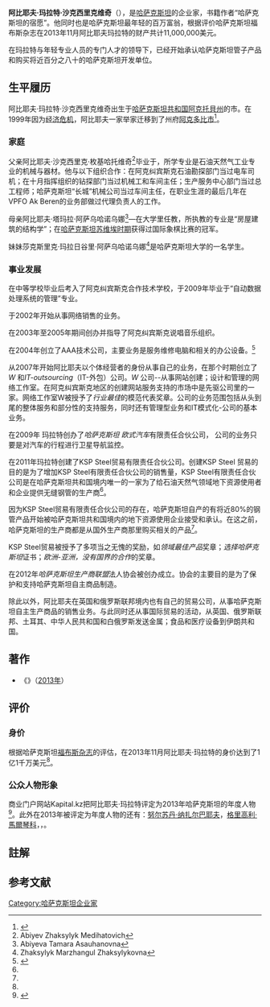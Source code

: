 {{copyedit|time=2014-09-05T09:15:08+00:00}}
{{refimprove|time=2014-09-05T09:15:08+00:00}}
{{Infobox person
| 姓名     = 阿比耶夫·玛拉特·沙克西里克维奇<br><small>Abiyev Marat Zhaksylykovich</small>
| 图像     = Марат Абиев.jpg
| 职业     = [[企业家|企业家]]
| 出生日期 = {{birth date and age|mf=yes|1989|09|06}}
| 出生地   = [[哈萨克斯坦|哈萨克斯坦]][[阿克托貝州|阿克托貝州]]{{tsl|en|Kandyagash|坎德阿伽石}}
| 国籍     = [[哈萨克斯坦|哈萨克斯坦]]
| 父母     = 阿比耶夫·沙克西里克·枚基哈托维奇<br>阿比耶夫·塔玛拉·阿萨乌哈诺乌娜
}}
'''阿比耶夫·玛拉特·沙克西里克维奇'''（{{lang-kz|Әбиев Марат Жақсылықұлы}}），是[[哈萨克斯坦|哈萨克斯坦]]的企业家，书籍作者“哈萨克斯坦的宿愿”。他同时也是哈萨克斯坦最年轻的百万富翁，根据评价哈萨克斯坦福布斯杂志在2013年11月阿比耶夫玛拉特的财产共计11,000,000美元。

在玛拉特与年轻专业人员的专门人才的领导下，已经开始承认哈萨克斯坦管子产品和购买将近百分之八十的哈萨克斯坦开发单位。

== 生平履历 ==
阿比耶夫·玛拉特·沙克西里克维奇出生于[[哈萨克斯坦共和国|哈萨克斯坦共和国]][[阿克托貝州|阿克托貝州]]的{{tsl|en|Kandyagash|坎德阿伽石}}市。在1999年因为[[1998年俄罗斯金融危机|经济危机]]，阿比耶夫一家举家迁移到了州府[[阿克托比|阿克多比市]]<ref>{{cite news|url=http://www.kazpravda.kz/ida.php?ida=43951|title=Марат АБИЕВ: Не сдавайтесь! Будьте верны себе!|publisher=''// Казахстанская правда''—22.11.2013|author=''Рысты АЛИБЕКОВА''|deadurl=yes|archiveurl=https://archive.is/20140203055429/http://www.kazpravda.kz/ida.php?ida=43951|archivedate=2014-02-03}}</ref>。

=== 家庭 ===
父亲阿比耶夫·沙克西里克·枚基哈托维奇<ref group="註">Abiyev Zhaksylyk Medihatovich</ref>毕业于{{tsl|en|Satbayev University|萨特巴耶夫大学}}，所学专业是石油天然气工业专业的机械与器材。他与以下组织合作：在阿克纠宾斯克石油勘探部门当过电车司机；在十月指挥组织的钻探部门当过机械工和车间主任；生产服务中心部门当过总工程师；哈萨克斯坦“长城”机械公司当过车间主任，在职业生涯的最后几年在VPFO Ak Beren的业务部做过代理负责人的工作。

母亲阿比耶夫·塔玛拉·阿萨乌哈诺乌娜<ref group="註">Abiyeva Tamara Asauhanovna</ref>—在大学里任教，所执教的专业是“房屋建筑的结构学”；在[[哈萨克苏维埃社会主义共和国|哈萨克斯坦苏维埃时期]]获得过国际象棋比赛的冠军。

妹妹莎克斯里克·玛拉日谷里·阿萨乌哈诺乌娜<ref group="註">Zhaksylyk Marzhangul Zhaksylykovna</ref>是哈萨克斯坦大学的一名学生。

=== 事业发展 ===
在中等学校毕业后考入了阿克纠宾斯克合作技术学校，于2009年毕业于“自动数据处理系统的管理”专业。

于2002年开始从事网络销售的业务。

在2003年至2005年期间创办并指导了阿克纠宾斯克说唱音乐组织。

在2004年创立了ААА技术公司，主要业务是服务维修电脑和相关的办公设备。<ref name="Forbes Kazakhstan">{{cite news|url=http://forbes.kz/process/businessmen/kak_aktyubinskiy_paren_k_23_godam_zarabotal_11_mln|title=Как актюбинский парень к 23 годам заработал $11 млн|publisher=''// Forbes Kazakhstan''—2013|author=''Ардак Букеева''|access-date=2014-09-05|archive-url=https://web.archive.org/web/20140920210326/http://forbes.kz/process/businessmen/kak_aktyubinskiy_paren_k_23_godam_zarabotal_11_mln|archive-date=2014-09-20|dead-url=yes}}</ref>

从2007年开始阿比耶夫以个体经营者的身份从事自己的业务，在那个时期创立了''W'' 和''IT-outsourcing''（IT-外包）公司。''W'' 公司--从事网站创建；设计和管理的网络工作室。在阿克纠宾斯克地区的创建网站服务支持的市场中是先驱公司里的一家。网络工作室W被授予了''行业最佳''的模范代表奖章。公司的业务范围包括从头到尾的整体服务和部分性的支持服务，同时还有管理型业务和IT模式化-公司的基本业务。

在2009年 玛拉特创办了''哈萨克斯坦 欧式汽车''有限责任合伙公司， 公司的业务只要是对汽车的行程进行卫星导航监控。

在2011年玛拉特创建了KSP Steel贸易有限责任合伙公司。创建KSP Steel 贸易的目的是为了增加KSP Steel有限责任合伙公司的销售量，KSP Steel有限责任合伙公司是在哈萨克斯坦共和国境内唯一的一家为了给石油天然气领域地下资源使用者和企业提供无缝钢管的生产商<ref name="Forbes Kazakhstan"/>。

因为KSP Steel贸易有限责任合伙公司的存在，哈萨克斯坦自产的有将近80%的钢管产品开始被哈萨克斯坦共和国境内的地下资源使用企业接受和承认。在这之前，哈萨克斯坦的生产商都是从国外生产商那里购买相关的产品<ref name="Forbes Kazakhstan"/>。

KSP Steel贸易被授予了多项当之无愧的奖励，如''领域最佳产品''奖章；''选择哈萨克斯坦''证书；''欧洲-亚洲，没有国界的合作''的奖章。

在2012年''哈萨克斯坦生产商联盟''法人协会被创办成立。协会的主要目的是为了保护和支持哈萨克斯坦自主商品制造。

除此以外，阿比耶夫在英国和俄罗斯联邦境内也有自己的贸易公司，从事哈萨克斯坦自主生产商品的销售业务。与此同时还从事国际贸易的活动，从英国、俄罗斯联邦、土耳其、中华人民共和国和白俄罗斯发送金属；食品和医疗设备到伊朗共和国。

== 著作 ==
* 《{{tsl|en|Kazakhstan's Dream|哈萨克斯坦的梦想}}》（[[2013年|2013年]]）

==评价==
=== 身价 ===
根据哈萨克斯坦[[福布斯杂志|福布斯杂志]]的评估，在2013年11月阿比耶夫·玛拉特的身价达到了1亿1千万美元<ref name="Forbes Kazakhstan" />。

=== 公众人物形象 ===
商业门户网站Kapital.kz把阿比耶夫·玛拉特评定为2013年哈萨克斯坦的年度人物<ref name="Kapital.kz">{{cite news |url = http://kapital.kz/gosudarstvo/25154/persony-2013-goda.html |title = Персоны 2013 года |publisher = ''// Kapital.kz''—31.12.2013 |access-date = 2014-09-05 |archive-url = https://web.archive.org/web/20141017210330/http://kapital.kz/gosudarstvo/25154/persony-2013-goda.html |archive-date = 2014-10-17 |dead-url = yes }}</ref>。此外在2013年被评定为年度人物的还有：[[努尔苏丹·纳扎尔巴耶夫|努尔苏丹·纳扎尔巴耶夫]]，[[格里高利·馬爾琴科|格里高利·馬爾琴科]]，{{tsl|en|Kenes Rakishev|克聂斯·拉克舍夫}}，{{tsl|en|Mikhail Lomtadze|米哈伊尔·罗姆塔德泽}}。

== 註解 ==
{{reflist|group="註"}}
==参考文献==
{{reflist}}

[[Category:哈萨克斯坦企业家|Category:哈萨克斯坦企业家]]
